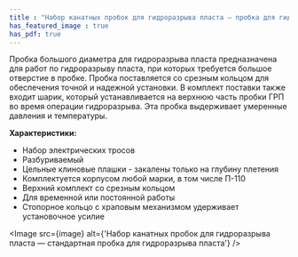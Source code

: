 ```yaml
---
title : "Набор канатных пробок для гидроразрыва пласта – пробка для гидроразрыва большого диаметра"
has_featured_image : true
has_pdf: true
---
```


Пробка большого диаметра для гидроразрыва пласта предназначена для работ по гидроразрыву пласта, при которых требуется большое отверстие в пробке. Пробка поставляется со срезным кольцом для обеспечения точной и надежной установки. В комплект поставки также входит шарик, который устанавливается на верхнюю часть пробки ГРП во время операции гидроразрыва. Эта пробка выдерживает умеренные давления и температуры.

**Характеристики:**

* Набор электрических тросов
* Разбуриваемый
* Цельные клиновые плашки - закалены только на глубину плетения
* Комплектуется корпусом любой марки, в том числе П-110
* Верхний комплект со срезным кольцом
* Для временной или постоянной работы
* Стопорное кольцо с храповым механизмом удерживает установочное усилие


<Image src={image} alt={'Набор канатных пробок для гидроразрыва пласта — стандартная пробка для гидроразрыва пласта'} />